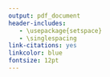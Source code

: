 ```yaml
---
output: pdf_document
header-includes:
   - \usepackage{setspace}
   - \singlespacing
link-citations: yes
linkcolor: blue
fontsize: 12pt
---
```

\thispagestyle{empty}
 <!-- \begin{titlepage} -->
 \begin{figure}[htbp]
      \begin{center}
        \includegraphics[width=10cm]{figure/Logo-IZSLER.png}
      \end{center}
    \end{figure}



  <!-- \vspace*{2cm} -->
  \begin{center}
    
  \LARGE
   \textcolor{blue}{Relazione sulla Performance anno 2020 \\ dell'Istituto Zooprofilattico Sperimentale della Lombardia e dell'Emilia Romagna}
  
  \end{center}
  
  
  \begin{figure}[htbp]
      \begin{center}
        \includegraphics[width=10cm]{figure/izsler.jpg}
      \end{center}
    \end{figure}
  
 
  
\begin{center} 
 Adottata con Deliberazione del Consiglio di Amministrazione n. del 
 \end{center}
 
  
  
  \begin{center}
  \small
   Istituto Zooprofilattico Sperimentale della Lombardia e dell'Emilia Romagna "Bruno Ubertini"\\
   Via A.Bianchi, 9 - 25124 Brescia- Tel. +3903022901- www.izsler.it
  \end{center}
  


  

 


 

